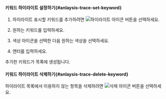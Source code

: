 #### 키워드 하이라이트 설정하기{#anlaysis-trace-set-keyword}

1. 하이라이트 표시할 키워드를 추가하려면 ![하이라이트 아이콘](/img/ic-highlight.svg) 버튼을 선택하세요.

    <ImgLang img="analysis-tx-transaction-log-highlight-keyword.png" desc="키워드 하이라이트" />

1. 원하는 키워드를 입력하세요.

1. 색상 아이콘을 선택한 다음 원하는 색상을 선택하세요.

1. 엔터를 입력하세요.

추가한 키워드가 목록에 생성됩니다.


#### 키워드 하이라이트 삭제하기{#anlaysis-trace-delete-keyword}

하이라이트 목록에서 이용하지 않는 항목을 삭제하려면 ![삭제 아이콘](/img/ic-minus.svg) 버튼을 선택하세요.